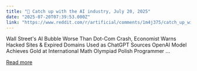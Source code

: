 ```yaml
---
title: "🚨 Catch up with the AI industry, July 20, 2025"
date: "2025-07-20T07:39:53.000Z"
link: "https://www.reddit.com/r/artificial/comments/1m4j375/catch_up_with_the_ai_industry_july_20_2025/"
---
```


Wall Street's AI Bubble Worse Than Dot-Com Crash, Economist Warns
 Hacked Sites & Expired Domains Used as ChatGPT Sources
 OpenAI Model Achieves Gold at International Math Olympiad
 Polish Programmer ...

[Read more](https://www.reddit.com/r/artificial/comments/1m4j375/catch_up_with_the_ai_industry_july_20_2025/)
